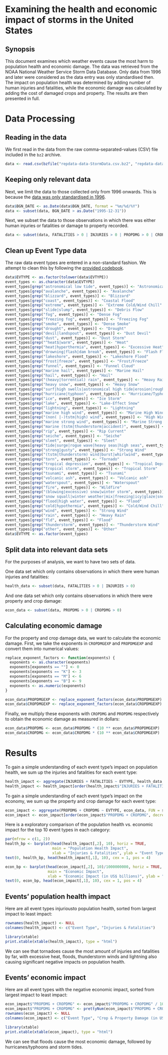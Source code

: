# Examining the health and economic impact of storms in the United States

## Synopsis

This document examines which weather events cause the most harm to
population health and economic damage. The data was retrieved from the NOAA 
National Weather Service Storm Data Database. Only data from 1996 and later were
considered as the data entry was only standardised then. The impact on population
health was determined by adding number of human injuries and fatalities, while
the economic damage was calculated by adding the cost of damaged crops and property.
The results are then presented in full.

# Data Processing

## Reading in the data

We first read in the data from the raw comma-separated-values (CSV) file 
included in the `bz2` archive.

```r
data <- read.csv(bzfile("repdata-data-StormData.csv.bz2", "repdata-data-StormData.csv"))
```

## Keeping only relevant data

Next, we limit the data to those collected only from 1996 onwards. This is
because the [data was only standardised in 1996](http://www.ncdc.noaa.gov/stormevents/details.jsp).

```r
data$BGN_DATE <- as.Date(data$BGN_DATE, format = "%m/%d/%Y")
data <- subset(data, BGN_DATE > as.Date("1995-12-31"))
```

Next, we subset the data to those observations in which there was either human
injuries or fatalities or damage to property recorded.

```r
data <- subset(data, FATALITIES > 0 | INJURIES > 0 | PROPDMG > 0 | CROPDMG > 0)
```

## Clean up Event Type data

The raw data event types are entered in a non-standard fashion. We attempt to 
clean this by following the [provided codebook](https://d396qusza40orc.cloudfront.net/repdata%2Fpeer2_doc%2Fpd01016005curr.pdf).

```r
data$EVTYPE <- as.factor(tolower(data$EVTYPE))
event_types <- as.character(data$EVTYPE)
event_types[grep("astronomical low tide", event_types)] <- "Astronomical Low Tide"
event_types[grep("avalanche", event_types)] <- "Avalanche"
event_types[grep("blizzard", event_types)] <- "Blizzard"
event_types[grep("coast", event_types)] <- "Coastal Flood"
event_types[grep("extreme", event_types)] <- "Extreme Cold/Wind Chill"
event_types[grep("slide|slump", event_types)] <- "Debris Flow"
event_types[grep("fog", event_types)] <- "Dense Fog"
event_types[grep("freezing fog", event_types)] <- "Freezing Fog"
event_types[grep("smoke", event_types)] <- "Dense Smoke"
event_types[grep("drought", event_types)] <- "Drought"
event_types[grep("devil|landspout", event_types)] <- "Dust Devil"
event_types[grep("dust", event_types)] <- "Dust Storm"
event_types[grep("^heat$|warm", event_types)] <- "Heat"
event_types[grep("heat|hyperthermia", event_types)] <- "Excessive Heat"
event_types[grep("drowning|flash|dam break", event_types)] <- "Flash Flood"
event_types[grep("lakeshore", event_types)] <- "Lakeshore Flood"
event_types[grep("frost|freeze", event_types)] <- "Frost/Freeze"
event_types[grep("funnel", event_types)] <- "Funnel Cloud"
event_types[grep("marine hail", event_types)] <- "Marine Hail"
event_types[grep("hail", event_types)] <- "Hail"
event_types[grep("(heavy|torrential) rain", event_types)] <- "Heavy Rain"
event_types[grep("heavy snow", event_types)] <- "Heavy Snow"
event_types[grep("surf|high swells|astronomical high tide|erosion|rough seas", event_types)] <- "High Surf"
event_types[grep("hurricane|typhoon", event_types)] <- "Hurricane/Typhoon"
event_types[grep("ice", event_types)] <- "Ice Storm"
event_types[grep("lake", event_types)] <- "Lake-Effect Snow"
event_types[grep("lightning", event_types)] <- "Lightning"
event_types[grep("marine high wind", event_types)] <- "Marine High Wind"
event_types[grep("(non( |-)tstm|high) wind", event_types)] <- "High Wind"
event_types[grep("marine strong wind", event_types)] <- "Marine Strong Wind"
event_types[grep("marine (tstm|thunderstorm|accident)", event_types)] <- "Marine Thunderstorm Wind"
event_types[grep("rip", event_types)] <- "Rip Current"
event_types[grep("seiche", event_types)] <- "Seiche"
event_types[grep("sleet", event_types)] <- "Sleet"
event_types[grep("tide|surge|rogue wave|heavy seas|high seas", event_types)] <- "Storm Tide"
event_types[grep("strong|gusty", event_types)] <- "Strong Wind"
event_types[grep("(tstm|thunderstorm) wind|burst|whirlwind", event_types)] <- "Thunderstorm Wind"
event_types[grep("torn", event_types)] <- "Tornado"
event_types[grep("tropical depression", event_types)] <- "Tropical Depression"
event_types[grep("tropical storm", event_types)] <- "Tropical Storm"
event_types[grep("tsunami", event_types)] <- "Tsunami"
event_types[grep("volcanic ash", event_types)] <- "Volcanic ash"
event_types[grep("waterspout", event_types)] <- "Waterspout"
event_types[grep("fire", event_types)] <- "Wildfire"
event_types[grep("(blowing|excessive) snow|winter storm", event_types)] <- "Winter Storm"
event_types[grep("snow squall|winter weather|mix|freezing|icy|glaze|snow", event_types)] <- "Winter Weather"
event_types[grep("flood|high water", event_types)] <- "Flood"
event_types[grep("cold|hypothermia", event_types)] <- "Cold/Wind Chill"
event_types[grep("wind", event_types)] <- "Strong Wind"
event_types[grep("rain", event_types)] <- "Heavy Rain"
event_types[grep("fld", event_types)] <- "Flood"
event_types[grep("thunderstorm", event_types)] <- "Thunderstorm Wind"
event_types[grep("other", event_types)] <- "Other"
data$EVTYPE <- as.factor(event_types)
```

## Split data into relevant data sets

For the purposes of analysis, we want to have two sets of data.

One data set which only contains observations in which there were human injuries
and fatalities:

```r
health_data <- subset(data, FATALITIES > 0 | INJURIES > 0)
```

And one data set which only contains observations in which there were property
and crop damage:

```r
econ_data <- subset(data, PROPDMG > 0 | CROPDMG > 0)
```

## Calculating economic damage

For the property and crop damage data, we want to calculate the economic damage.
First, we take the exponents in `CROPDMGEXP` and `PROPDMGEXP` and convert them
into numerical values:

```r
replace_exponent_factors <- function(exponents) {
  exponents <- as.character(exponents)
  exponents[exponents == ""] <- 0
  exponents[exponents == "K"] <- 3
  exponents[exponents == "M"] <- 6
  exponents[exponents == "B"] <- 9
  exponents <- as.numeric(exponents)
}

econ_data$PROPDMGEXP <- replace_exponent_factors(econ_data$PROPDMGEXP)
econ_data$CROPDMGEXP <- replace_exponent_factors(econ_data$CROPDMGEXP)
```

Finally, we multiply these exponents with `CROPDMG` and `PROPDMG` respectively
to obtain the economic damage as measured in dollars:

```r
econ_data$PROPDMG <- econ_data$PROPDMG * (10 ** econ_data$PROPDMGEXP)
econ_data$CROPDMG <- econ_data$CROPDMG * (10 ** econ_data$CROPDMGEXP)
```

# Results

To gain a simple understanding of each event type's impact on population health, 
we sum up the injuries and fatalities for each event type:

```r
health_impact <- aggregate(INJURIES + FATALITIES ~ EVTYPE, health_data, FUN = sum)
health_impact <- health_impact[order(health_impact$"INJURIES + FATALITIES", decreasing = TRUE),]
```

To gain a simple understanding of each event type's impact on the economy, we
sum up the property and crop damage for each event type:

```r
econ_impact <- aggregate(PROPDMG + CROPDMG ~ EVTYPE, econ_data, FUN = sum)
econ_impact <- econ_impact[order(econ_impact$"PROPDMG + CROPDMG", decreasing = TRUE),]
```

Here is a exploratory comparison of the population health vs. economic impact
for the top 10 event types in each category:

```r
par(mfrow = c(1, 2))
health_bp <- barplot(head(health_impact[,2], 10), horiz = TRUE,
                     main = "Population Health Impact", 
                     xlab = "Injuries & Fatalities", ylab = "Event Type")
text(0, health_bp, head(health_impact[,1], 10), cex = 1, pos = 4)

econ_bp <- barplot(head(econ_impact[,2], 10)/1000000000, horiz = TRUE,
                   main = "Economic Impact",
                   xlab = "Economic Impact (in US$ billions)", ylab = "Event Type")
text(0, econ_bp, head(econ_impact[,1], 10), cex = 1, pos = 4)
```

## Events' population health impact

Here are all event types injuriousto population health, sorted from largest
impact to least impact:

```r
rownames(health_impact) <- NULL
colnames(health_impact) <- c("Event Type", "Injuries & Fatalities")

library(xtable)
print.xtable(xtable(health_impact), type = "html")
```

We can see that tornadoes cause the most amount of injuries and fatalities by
far, with excessive heat, floods, thunderstorm winds and lightning also causing
significant negative impacts on population health.

## Events' economic impact

Here are all event types with the negative economic impact, sorted from largest
impact to least impact:

```r
econ_impact$"PROPDMG + CROPDMG" <- econ_impact$"PROPDMG + CROPDMG" / 1000000
econ_impact$"PROPDMG + CROPDMG" <- prettyNum(econ_impact$"PROPDMG + CROPDMG", big.mark = ",", scientific = F)
rownames(econ_impact) <- NULL
colnames(econ_impact) <- c("Event Type", "Crop & Property Damage (in US$ millions)")

library(xtable)
print.xtable(xtable(econ_impact), type = "html")
```

We can see that floods cause the most economic damage, followed by 
hurricanes/typhoons and storm tides. 
